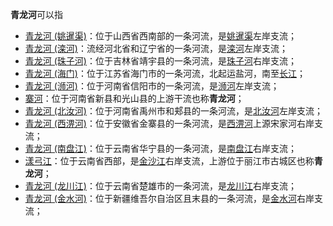 '''青龙河'''可以指
*[[青龙河_(姚暹渠)|青龙河 (姚暹渠)]]：位于山西省西南部的一条河流，是[[姚暹渠|姚暹渠]]左岸支流；
*[[青龙河_(滦河)|青龙河 (滦河)]]：流经河北省和辽宁省的一条河流，是[[滦河|滦河]]左岸支流；
*[[青龙河_(珠子河)|青龙河 (珠子河)]]：位于吉林省靖宇县的一条河流，是[[珠子河|珠子河]]右岸支流；
*[[青龙河_(海门)|青龙河 (海门)]]：位于江苏省海门市的一条河流，北起运盐河，南至[[长江|长江]]；
*[[青龙河_(浉河)|青龙河 (浉河)]]：位于河南省信阳市的一条河流，是[[浉河_(河流)|浉河]]左岸支流；
*[[寨河|寨河]]：位于河南省新县和光山县的上游干流也称'''青龙河'''；
*[[青龙河_(北汝河)|青龙河 (北汝河)]]：位于河南省禹州市和郏县的一条河流，是[[北汝河_(沙河)|北汝河]]左岸支流；
*[[青龙河_(西淠河)|青龙河 (西淠河)]]：位于安徽省金寨县的一条河流，是[[西淠河|西淠河]]上源宋家河右岸支流；
*[[青龙河_(南盘江)|青龙河 (南盘江)]]：位于云南省华宁县的一条河流，是[[南盘江|南盘江]]右岸支流；
*[[漾弓江|漾弓江]]：位于云南省西部，是[[金沙江|金沙江]]右岸支流，上游位于丽江市古城区也称'''青龙河'''；
*[[青龙河_(龙川江)|青龙河 (龙川江)]]：位于云南省楚雄市的一条河流，是[[龙川江_(金沙江支流)|龙川江]]右岸支流；
*[[青龙河_(金水河)|青龙河 (金水河)]]：位于新疆维吾尔自治区且末县的一条河流，是[[金水河_(车尔臣河)|金水河]]右岸支流；
{{disambig|cat=三字河名消歧义|Q}}